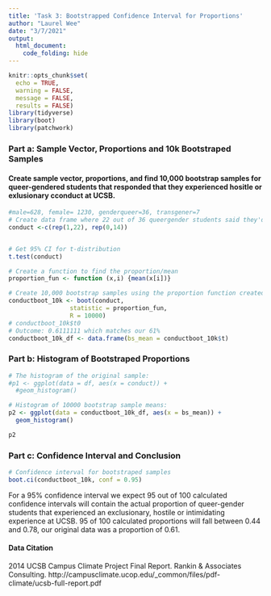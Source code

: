 ```yaml
---
title: 'Task 3: Bootstrapped Confidence Interval for Proportions'
author: "Laurel Wee"
date: "3/7/2021"
output: 
  html_document:
    code_folding: hide
---
```


```r
knitr::opts_chunk$set(
  echo = TRUE,
  warning = FALSE,
  message = FALSE,
  results = FALSE)
library(tidyverse)
library(boot)
library(patchwork)
```

### Part a: Sample Vector, Proportions and 10k Bootstraped Samples
#### Create sample vector, proportions, and find 10,000 bootstrap samples for queer-gendered students that responded that they experienced hositle or exlusionary cconduct at UCSB.
```r
#male=628, female= 1230, genderqueer=36, transgener=7
# Create data frame where 22 out of 36 queergender students said they'd experienced misconduct, 1 yes experienced 0 is a no response
conduct <-c(rep(1,22), rep(0,14))


# Get 95% CI for t-distribution
t.test(conduct)

# Create a function to find the proportion/mean
proportion_fun <- function (x,i) {mean(x[i])}

# Create 10,000 bootstrap samples using the proportion function created above to calculate the proportion of each
conductboot_10k <- boot(conduct, 
                 statistic = proportion_fun, 
                 R = 10000)
# conductboot_10k$t0 
# Outcome: 0.6111111 which matches our 61%
conductboot_10k_df <- data.frame(bs_mean = conductboot_10k$t)
```

### Part b: Histogram of Bootstraped Proportions

```r
# The histogram of the original sample:
#p1 <- ggplot(data = df, aes(x = conduct)) +
  #geom_histogram()

# Histogram of 10000 bootstrap sample means:
p2 <- ggplot(data = conductboot_10k_df, aes(x = bs_mean)) +
  geom_histogram()

p2
```

### Part c: Confidence Interval and Conclusion

```r
# Confidence interval for bootstraped samples
boot.ci(conductboot_10k, conf = 0.95)
```

For a 95% confidence interval we expect 95 out of 100 calculated confidence intervals will contain the actual proportion of queer-gender students that experienced an exclusionary, hostile or intimidating experience at UCSB. 95 of 100 calculated proportions will fall between 0.44 and 0.78, our original data was a proportion of 0.61.

#### Data Citation
2014 UCSB Campus Climate Project Final Report. Rankin & Associates Consulting. http://campusclimate.ucop.edu/_common/files/pdf-climate/ucsb-full-report.pdf


